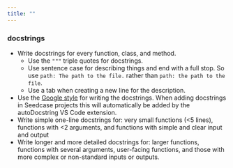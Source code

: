 ```yaml
---
title: ""
---
```




### docstrings

-   Write docstrings for every function, class, and method.
    -   Use the `"""` triple quotes for docstrings.
    -   Use sentence case for describing things and end with a full stop.
        So use `path: The path to the file.`
        rather than `path: the path to the file`.
    -   Use a tab when creating a new line for the description.
-   Use the [Google style](https://google.github.io/styleguide/pyguide.html#s3.8.1-comments-in-doc-strings) for writing the docstrings. When adding docstrings in Seedcase projects
    this will automatically be added by the autoDocstring VS Code extension.
-   Write simple one-line docstrings for: very small functions (\<5
    lines), functions with \<2 arguments, and functions with simple
    and clear input and output
-   Write longer and more detailed docstrings for: larger functions,
    functions with several arguments, user-facing functions, and
    those with more complex or non-standard inputs or outputs.
